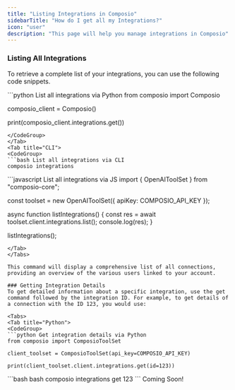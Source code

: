 ```yaml
---
title: "Listing Integrations in Composio"
sidebarTitle: "How do I get all my Integrations?"
icon: "user"
description: "This page will help you manage integrations in Composio"
---
```


### Listing All Integrations
To retrieve a complete list of your integrations, you can use the following code snippets.

<Tabs>
<Tab title="Python">
<CodeGroup>
```python List all integrations via Python
from composio import Composio

composio_client = Composio()

print(composio_client.integrations.get())
```
</CodeGroup>
</Tab>
<Tab title="CLI">
<CodeGroup>
```bash List all integrations via CLI
composio integrations
```
</CodeGroup>
</Tab>
<Tab title="JS">
```javascript List all integrations via JS
import { OpenAIToolSet } from "composio-core";

const toolset = new OpenAIToolSet({
    apiKey: COMPOSIO_API_KEY
});

async function listIntegrations() {
    const res = await toolset.client.integrations.list();
    console.log(res);
}

listIntegrations();
```
</Tab>
</Tabs>

This command will display a comprehensive list of all connections, providing an overview of the various users linked to your account.

### Getting Integration Details
To get detailed information about a specific integration, use the get command followed by the integration ID. For example, to get details of a connection with the ID 123, you would use:

<Tabs>
<Tab title="Python">
<CodeGroup>
```python Get integration details via Python
from composio import ComposioToolSet

client_toolset = ComposioToolSet(api_key=COMPOSIO_API_KEY)

print(client_toolset.client.integrations.get(id=123))
```
</CodeGroup>
</Tab>
<Tab title="CLI">

<CodeGroup>
```bash bash
composio integrations get 123
```
</CodeGroup>
</Tab>
<Tab title="JS">
Coming Soon! 
</Tab>
</Tabs>